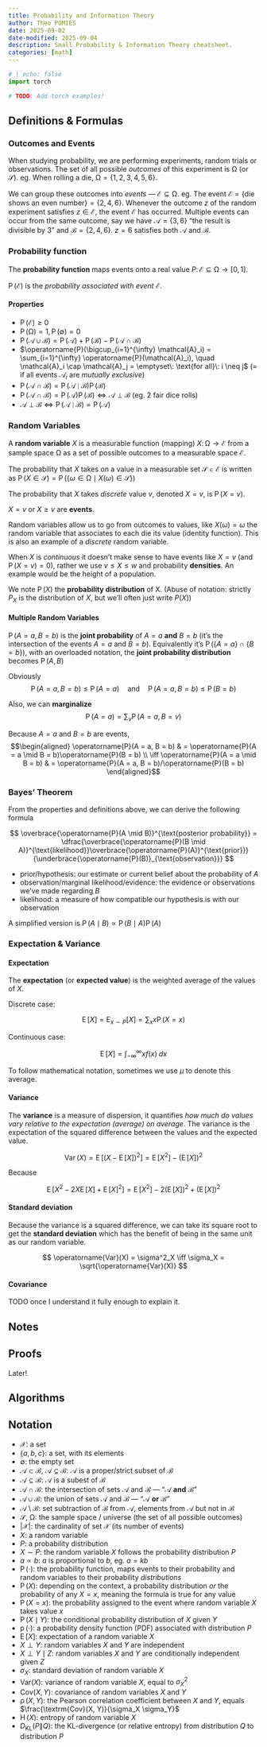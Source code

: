 ```yaml
---
title: Probability and Information Theory
author: Theo POMIES
date: 2025-09-02
date-modified: 2025-09-04
description: Small Probability & Information Theory cheatsheet.
categories: [math]
---
```


```python
# | echo: false
import torch

# TODO: Add torch examples!
```

## Definitions & Formulas
### Outcomes and Events
When studying probability, we are performing experiments, random trials or observations. The set of all possible _outcomes_ of this experiment is $\mathcal{\Omega}$ (or $\mathcal{S}$). eg. When rolling a die, $\mathcal{\Omega} = \{1,2,3,4,5,6\}$.

We can group these outcomes into _events_ — $\mathcal{E} \subseteq \mathcal{\Omega}$. eg. The event $\mathcal{E} = \{$die shows an even number$\} = \{2, 4, 6\}$. Whenever the outcome $z$ of the random experiment satisfies $z \in \mathcal{E}$, the event $\mathcal{E}$ has occurred. Multiple events can occur from the same outcome, say we have $\mathcal{A} = \{3, 6\}$ "the result is divisible by 3" and $\mathcal{B} = \{2, 4, 6\}$. $z = 6$ satisfies both $\mathcal{A}$ and $\mathcal{B}$.

### Probability function

The **probability function** maps events onto a real value $P\colon \mathcal{E} \subseteq \mathcal{\Omega} \to [0, 1]$.

$\operatorname{P}(\mathcal{E})$ is the _probability associated with event $\mathcal{E}$_.

#### Properties

* $\operatorname{P}(\mathcal{E}) \geq 0$
* $\operatorname{P}(\mathcal{\Omega}) = 1, \operatorname{P}(\mathcal{\emptyset}) = 0$
* $\operatorname{P}(\mathcal{A} \cup \mathcal{B}) = \operatorname{P}(\mathcal{A}) + \operatorname{P}(\mathcal{B}) - \operatorname{P}(\mathcal{A} \cap \mathcal{B})$
* $\operatorname{P}(\bigcup_{i=1}^{\infty} \mathcal{A}_i) = \sum_{i=1}^{\infty} \operatorname{P}(\mathcal{A}_i), \quad \mathcal{A}_i \cap \mathcal{A}_j = \emptyset\: \text{for all}\: i \neq j$ (= if all events $\mathcal{A}_i$ are _mutually exclusive_)
* $\operatorname{P}(\mathcal{A} \cap \mathcal{B}) = \operatorname{P}(\mathcal{A} \mid \mathcal{B})\operatorname{P}(\mathcal{B})$
* $\operatorname{P}(\mathcal{A} \cap \mathcal{B}) = \operatorname{P}(\mathcal{A})\operatorname{P}(\mathcal{B}) \iff \mathcal{A} \perp \mathcal{B}$ (eg. 2 fair dice rolls)
* $\mathcal{A} \perp \mathcal{B} \iff \operatorname{P}(\mathcal{A} \mid \mathcal{B}) = \operatorname{P}(\mathcal{A})$

### Random Variables

A **random variable**  $X$ is a measurable function (mapping) $X \colon \mathcal{\Omega} \to \mathcal{E}$ from a sample space $\mathcal{\Omega}$ as a set of possible outcomes to a measurable space $\mathcal{E}$.

The probability that $X$ takes on a value in a measurable set $\mathcal{S} \in \mathcal{E}$ is written as $\operatorname{P}(X \in \mathcal{S}) = \operatorname{P}(\{\omega \in \mathcal{\Omega} \mid X(\omega) \in \mathcal{S}\})$

The probability that $X$ takes _discrete_ value $v$, denoted $X = v$, is $\operatorname{P}(X=v)$.

$X = v$ or $X \geq v$ are **events**.

Random variables allow us to go from outcomes to values, like $X(\omega) = \omega$ the random variable that associates to each die its value (identity function). This is also an example of a _discrete_ random variable.

When $X$ is _continuous_ it doesn't make sense to have events like $X = v$ (and $\operatorname{P}(X = v) = 0$), rather we use $v \leq X \leq w$ and probability **densities**. An example would be the height of a population.

We note $\operatorname{P}(X)$ the **probability distribution** of X. (Abuse of notation: strictly $P_X$ is the distribution of $X$, but we’ll often just write $P(X)$)

#### Multiple Random Variables

$\operatorname{P}(A = a, B = b)$ is the **joint probability** of $A = a$ **and** $B = b$ (it's the intersection of the events $A = a$ and $B = b$). Equivalently it's $\operatorname{P}(\{A = a\} \cap \{B = b\})$, with an overloaded notation, the **joint probability distribution** becomes $\operatorname{P}(A, B)$

Obviously $$ \operatorname{P}(A = a, B = b) \leq \operatorname{P}(A=a) \quad \text{and} \quad \operatorname{P}(A = a, B = b) \leq \operatorname{P}(B=b) $$

Also, we can **marginalize** $$ \operatorname{P}(A = a) = \sum_v \operatorname{P}(A = a, B = v) $$

Because $A = a$ and $B = b$ are events,
$$\begin{aligned}
\operatorname{P}(A = a, B = b) & = \operatorname{P}(A = a \mid B = b)\operatorname{P}(B = b) \\
\iff \operatorname{P}(A = a \mid B = b) & = \operatorname{P}(A = a, B = b)/\operatorname{P}(B = b)
\end{aligned}$$

### Bayes' Theorem

From the properties and definitions above, we can derive the following formula

$$ \overbrace{\operatorname{P}(A \mid B)}^{\text{posterior probability}} = \dfrac{\overbrace{\operatorname{P}(B \mid A)}^{\text{likelihood}}\overbrace{\operatorname{P}(A)}^{\text{prior}}}{\underbrace{\operatorname{P}(B)}_{\text{observation}}} $$

* prior/hypothesis: our estimate or current belief about the probability of $A$
* observation/marginal likelihood/evidence: the evidence or observations we've made regarding $B$
* likelihood: a measure of how compatible our hypothesis is with our observation

A simplified version is $\operatorname{P}(A \mid B) \propto \operatorname{P}(B \mid A)\operatorname{P}(A)$

### Expectation & Variance
#### Expectation

The **expectation** (or **expected value**) is the weighted average of the values of $X$.

Discrete case:

$$ \operatorname{E}[X] = \operatorname{E}_{x \sim P}[X] = \sum_x x\operatorname{P}(X=x) $$

Continuous case:

$$\operatorname{E}[X] = \int_{-\infty}^{\infty} x f(x) \;dx $$

To follow mathematical notation, sometimes we use $\mu$ to denote this average.

#### Variance

The **variance** is a measure of dispersion, it quantifies _how much do values vary relative to the expectation (average) on average_.
The variance is the expectation of the squared difference between the values and the expected value.

$$ \operatorname{Var}(X) = \operatorname{E}[(X - \operatorname{E}[X])^2] = \operatorname{E}[X^2] - (\operatorname{E}[X])^2 $$

Because

$$ \operatorname{E}[X^2 - 2X\operatorname{E}[X] + \operatorname{E}[X]^2] = \operatorname{E}[X^2] - 2(\operatorname{E}[X])^2 + (\operatorname{E}[X])^2 $$

#### Standard deviation

Because the variance is a squared difference, we can take its square root to get the **standard deviation** which has the benefit of being in the same unit as our random variable.

$$ \operatorname{Var}(X) = \sigma^2_X \iff \sigma_X = \sqrt{\operatorname{Var}(X)} $$

#### Covariance

TODO once I understand it fully enough to explain it.

## Notes

## Proofs

Later!

## Algorithms

## Notation

* $\mathcal{X}$: a set
* $\{a, b, c\}$: a set, with its elements
* $\emptyset$: the empty set
* $\mathcal{A} \subset \mathcal{B}$, $\mathcal{A} \subsetneq \mathcal{B}$: $\mathcal{A}$ is a proper/strict subset of $\mathcal{B}$
* $\mathcal{A} \subseteq \mathcal{B}$: $\mathcal{A}$ is a subest of $\mathcal{B}$
* $\mathcal{A} \cap \mathcal{B}$: the intersection of sets $\mathcal{A}$ and $\mathcal{B}$ — "$\mathcal{A}$ **and** $\mathcal{B}$"
* $\mathcal{A} \cup \mathcal{B}$: the union of sets $\mathcal{A}$ and $\mathcal{B}$ — "$\mathcal{A}$ **or** $\mathcal{B}$"
* $\mathcal{A} \setminus \mathcal{B}$: set subtraction of $\mathcal{B}$ from $\mathcal{A}$, elements from $\mathcal{A}$ but not in $\mathcal{B}$
* $\mathcal{S}$, $\mathcal{\Omega}$: the sample space / universe (the set of all possible outcomes)
* $|\mathcal{X}|$: the cardinality of set $\mathcal{X}$ (its number of events)
* $X$: a random variable
* $P$: a probability distribution
* $X \sim P$: the random variable $X$ follows the probability distribution $P$
* $a \propto b$: $a$ is proportional to $b$, eg. $a = kb$
* $\operatorname{P}(\cdot)$: the probability function, maps events to their probability and random variables to their probability _distributions_
* $\operatorname{P}(X)$: depending on the context, a probability distribution _or_ the probability of any $X=x$, meaning the formula is true for any value
* $\operatorname{P}(X=x)$: the probability assigned to the event where random variable $X$ takes value $x$
* $\operatorname{P}(X \mid Y)$: the conditional probability distribution of $X$ given $Y$
* $\operatorname{p}(\cdot)$: a probability density function (PDF) associated with distribution $P$
* $\operatorname{E}[X]$: expectation of a random variable $X$
* $X \perp Y$: random variables $X$ and $Y$ are independent
* $X \perp Y \mid Z$: random variables  $X$  and  $Y$ are conditionally independent given $Z$
* $\sigma_X$: standard deviation of random variable $X$
* $\textrm{Var}(X)$: variance of random variable $X$, equal to $\sigma^2_X$
* $\textrm{Cov}(X, Y)$: covariance of random variables $X$ and $Y$
* $\operatorname{\rho}(X, Y)$: the Pearson correlation coefficient between $X$ and $Y$, equals $\frac{\textrm{Cov}(X, Y)}{\sigma_X \sigma_Y}$
* $\operatorname{H}(X)$: entropy of random variable $X$
* $D_{\textrm{KL}}(P\|Q)$: the KL-divergence (or relative entropy) from distribution $Q$ to distribution $P$

